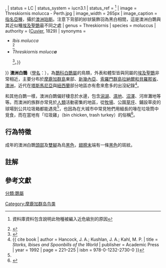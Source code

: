 {{NoteTA
|G1=地名
|1=zh-cn:朱鷺科; zh-tw:䴉科;
|2=zh-cn:鹮属; zh-tw:白䴉屬;
}}
{{speciesbox
| fossil_range = [[更新世|更新世]]晚期至今<ref>{{ cite journal | author = Hope, J. H.; Lampert, R. J.; Edmondson, E.; Smith, M. J.; Van Tets, G. F. | title = Late Pleistocene faunal remains from Seton rock shelter, Kangaroo Island, South Australia | journal = ''Journal of Biogeography'' | volume = 4 | issue = 4 | pages = 363–385 | year = 1976 | issn = 0305-0270 | doi = 10.2307/3038194 | url = https://www.researchgate.net/publication/262679897_Late_Pleistocene_Faunal_Remains_from_Seton_Rock_Shelter_Kangaroo_Island_South_Australia }}</ref>, {{fossilrange|0.016|0}}
| status = LC
| status_system = iucn3.1
| status_ref = <ref name=IUCN>{{IUCN|id=22697519 |title=''Threskiornis moluccus'' |assessors=[[BirdLife_International|BirdLife International]] |version=2020.1 |year=2016 |accessdate=1 October 2016}} 資料庫資料包含說明此物種被編入近危級別的原因</ref>
| image = Threskiornis molucca - Perth.jpg
| image_width = 265px
| image_caption = [[指名亞種|指名亞種]]，攝於[[澳洲|澳洲]][[珀斯|珀斯]]。注意下背部的紗狀裝飾羽為黑白相間，這是澳洲白䴉與其近似種[[埃及聖䴉|埃及聖䴉]]最不同之處
| genus = Threskiornis
| species = moluccus
| authority = ([[喬治·居維葉|Cuvier]], 1829)
| synonyms =
* ''Ibis molucca''<br>{{small|Cuvier, 1829}}<ref>{{cite book | author = Cuvier, B. G. L. | title = ''Le Règne Animal''. Nouvelle édition | volume = 1 | publisher = Chez Déterville | year = 1829 | page = 520 | url = https://www.biodiversitylibrary.org/item/104184/#page/572/mode/1up | access-date = 2020-04-23 | archive-date = 2017-08-27 | archive-url = https://web.archive.org/web/20170827072100/http://www.biodiversitylibrary.org/item/104184#page/572/mode/1up | dead-url = no }}</ref>
* ''Threskiornis molucc'''a'''''{{noteTag|原種名''molucca''指模式產地[[摩鹿加群島|摩鹿加群島]]，在此作為屬名''Threskiornis''的名詞[[同位語|同位語]]，其[[形容詞|形容詞]]為''moluccana''（陰性）或''moluccanus''（陽性）。當種名是屬名的同位語時，就不需考慮屬名的[[性_(語法)|性]]，但若種名是形容詞，便得和屬名同性，以澳洲白䴉而言，即要顧及屬名''Threskiornis''為陽性，故後來''moluccus''一名的使用可能是誤將''molucca''視為形容詞而轉換而來，或是''moluccanus''的誤拼。雖然現今此名稱更常被採用，但就語法上，原本的''molucca''才是正確的種名<ref>{{ cite book | author = Beehler, B. M.; Pratt, T. K. | title = ''Birds of New Guinea: Distribution, Taxonomy, and Systematics'' | publisher = Princeton University Press | year = 2016 | page = 105–106 | isbn = 978-0-691-16424-3 }}</ref><ref>{{cite web | url = https://wemp.app/posts/0434d49f-7f1f-4db2-aabf-7b74efdbac4f | title = 谈一谈生物分类学中拉丁语的性与格 | author = JasonWang的微距世界 | publisher = WeMP - 微信公众号文章阅读 | date = 2018-07-06 | accessdate = 2020-04-24 }}</ref>。}}<br>{{small|(Cuvier, 1829)}}
}}
'''澳洲白䴉'''（[[學名|學名]]：{{lang|la|''Threskiornis moluccus''}}），為[[䴉科|䴉科]][[白䴉屬|白䴉屬]]的鳥類，外表和體型皆與同屬的[[埃及聖䴉|埃及聖䴉]]非常相近，主要分布於[[摩鹿加群島|摩鹿加群島]]東部、[[新幾內亞|新幾內亞]]、[[索羅門群島|索羅門群島]][[拉納爾和貝羅那省|拉納爾和貝羅那省]]、[[澳洲|澳洲]]，近代在[[塔斯馬尼亞|塔斯馬尼亞]]與[[紐西蘭|紐西蘭]]部分地區亦有愈來愈多的出沒紀錄<ref name = "Hancock1992">{{ cite book | author = Hancock, J. A.; Kushlan, J. A.; Kahl, M. P. | title = ''Storks, Ibises and Spoonbills of the World'' | publisher = Academic Press | year = 1992 | page = 221–225 | isbn = 978-0-1232-2730-0 }}</ref>。

和其他白䴉一樣，澳洲白䴉偏好棲息於水邊，包含[[潟湖|潟湖]]、[[濕地|濕地]]、[[沼澤|沼澤]]、河岸灘地等等。而澳洲的族群亦常見於[[人類|人類]]活動密集的地區，從[[牧場|牧場]]、公園[[草坪|草坪]]、鋪設草皮的球場到公共垃圾箱都能遇見<ref name = "Hancock1992"/>，也因為在大城市中常見牠們用細長的喙在垃圾筒中覓食，而在當地有「垃圾雞」（bin chicken, trash turkey）的俗稱<ref>{{cite web | url = https://www.news.com.au/technology/science/animals/bin-chicken-set-to-be-australias-2017-bird-of-the-year/news-story/d1c08f8c6575d06844557c2112e0922f | title = <nowiki>Bin chicken’ set to be Australia’s 2017 bird of the year</nowiki> | author = Foster, Ally | publisher = News.com.au | date = 2017-11-22 | accessdate = 2020-04-24 | archive-date = 2021-03-09 | archive-url = https://web.archive.org/web/20210309004846/https://www.news.com.au/technology/science/animals/bin-chicken-set-to-be-australias-2017-bird-of-the-year/news-story/d1c08f8c6575d06844557c2112e0922f | dead-url = no }}</ref>。

== 行為特徵 ==
成年的澳洲白䴉[[頭部|頭部]]及[[雙腳|雙腳]]為烏[[黑色|黑色]]，[[翅膀|翅膀]][[末|末]]端有一條[[黑色|黑色]]的斑紋。

== 註解 ==
{{noteFoot}}

== 參考文獻 ==
{{reflist}}
{{Taxonbar}}
[[分類:䴉屬|分類:䴉屬]]
[[Category:摩鹿加群岛鸟类|Category:摩鹿加群岛鸟类]]
